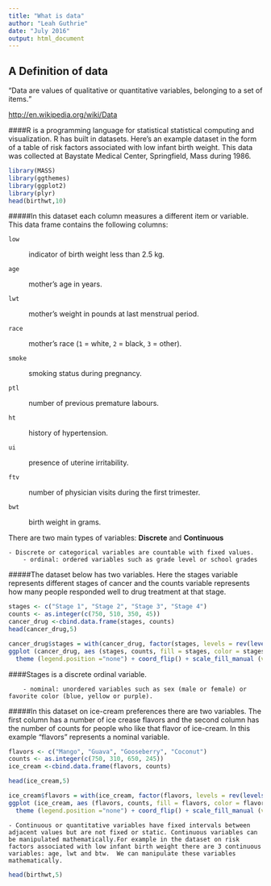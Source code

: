 ```yaml
---
title: "What is data"
author: "Leah Guthrie"
date: "July 2016"
output: html_document
---
```


## A Definition of data
<q>Data are values of qualitative or quantitative variables, belonging to a set of items.</q>

[http://en.wikipedia.org/wiki/Data](http://en.wikipedia.org/wiki/Data)

####R is a programming language for statistical statistical computing and visualization. R has built in datasets. Here’s an example dataset in the form of a table of risk factors associated with low infant birth weight. This data was collected at Baystate Medical Center, Springfield, Mass during 1986.

```r
library(MASS)
library(ggthemes)
library(ggplot2)
library(plyr)
head(birthwt,10)
```

#####In this dataset each column measures a different item or variable. This data frame contains the following columns:

<dl>
<dt><code>low</code></dt><dd><p>indicator of birth weight less than 2.5 kg.</p>
</dd>
<dt><code>age</code></dt><dd><p>mother's age in years.</p>
</dd>
<dt><code>lwt</code></dt><dd><p>mother's weight in pounds at last menstrual period.</p>
</dd>
<dt><code>race</code></dt><dd><p>mother's race (<code>1</code> = white, <code>2</code> = black,
<code>3</code> = other).</p>
</dd>
<dt><code>smoke</code></dt><dd><p>smoking status during pregnancy.</p>
</dd>
<dt><code>ptl</code></dt><dd><p>number of previous premature labours.</p>
</dd>
<dt><code>ht</code></dt><dd><p>history of hypertension.</p>
</dd>
<dt><code>ui</code></dt><dd><p>presence of uterine irritability.</p>
</dd>
<dt><code>ftv</code></dt><dd><p>number of physician visits during the first trimester.</p>
</dd>
<dt><code>bwt</code></dt><dd><p>birth weight in grams.</p>
</dd>
</dl>


There are two main types of variables: <strong>Discrete</strong> and <strong>Continuous</strong>

    - Discrete or categorical variables are countable with fixed values.
        - ordinal: ordered variables such as grade level or school grades

#####The dataset below has two variables. Here the stages variable represents different stages of cancer and the counts variable represents how many people responded well to drug treatment at that stage.

```r
stages <- c("Stage 1", "Stage 2", "Stage 3", "Stage 4")
counts <- as.integer(c(750, 510, 350, 45))
cancer_drug <-cbind.data.frame(stages, counts)
head(cancer_drug,5)
```


```r
cancer_drug$stages = with(cancer_drug, factor(stages, levels = rev(levels(stages))))
ggplot (cancer_drug, aes (stages, counts, fill = stages, color = stages)) + geom_bar (stat="identity", width = 0.5) + theme_igray() + ylab ("Numer of Patients Who Respond to the Drug") + xlab ("Stages of Cancer") + 
  theme (legend.position ="none") + coord_flip() + scale_fill_manual (values = c ("salmon", "orange", "yellow", "skyblue"))  + scale_color_manual (values = c ("red3", "orangered", "gold", "blue2"))
```


####Stages is a discrete ordinal variable.

        - nominal: unordered variables such as sex (male or female) or favorite color (blue, yellow or purple).

#####In this dataset on ice-cream preferences there are two variables. The first column has a number of ice crease flavors and the second column has the number of counts for people who like that flavor of ice-cream.  In this example “flavors” represents a nominal variable.


```r
flavors <- c("Mango", "Guava", "Gooseberry", "Coconut")
counts <- as.integer(c(750, 310, 650, 245))
ice_cream <-cbind.data.frame(flavors, counts)

head(ice_cream,5)
```


```r
ice_cream$flavors = with(ice_cream, factor(flavors, levels = rev(levels(flavors))))
ggplot (ice_cream, aes (flavors, counts, fill = flavors, color = flavors)) + geom_bar (stat="identity", width = 0.5) + theme_igray() + ylab ("Number of People who like each Flavor of Ice Cream") + xlab ("Ice Cream Flavors") + 
  theme (legend.position ="none") + coord_flip() + scale_fill_manual (values = c ("salmon", "dodgerblue", "yellow", "lightskyblue"))  + scale_color_manual (values = c ("red3", "navy", "gold", "dodgerblue"))

```

    - Continuous or quantitative variables have fixed intervals between adjacent values but are not fixed or static. Continuous variables can be manipulated mathematically.For example in the dataset on risk factors associated with low infant birth weight there are 3 continuous variables: age, lwt and btw.  We can manipulate these variables mathematically.

```r
head(birthwt,5)
```



